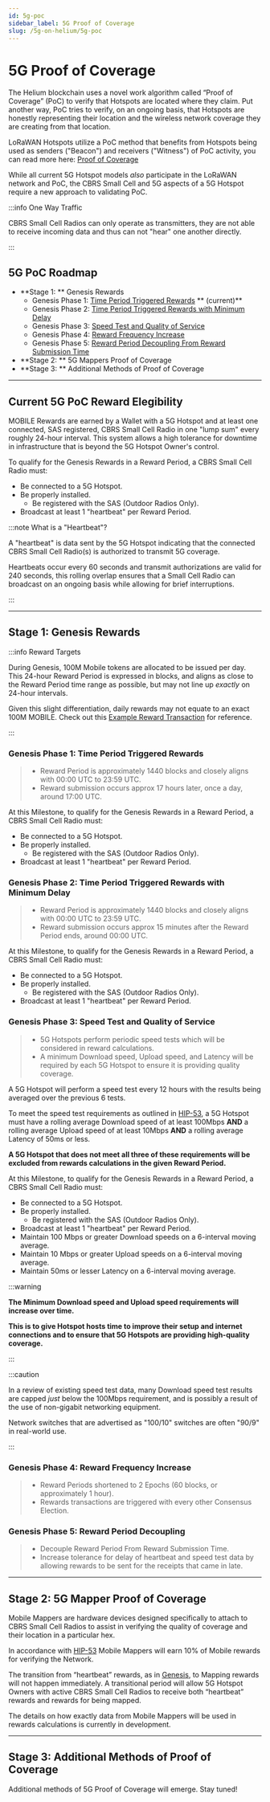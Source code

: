 ```yaml
---
id: 5g-poc
sidebar_label: 5G Proof of Coverage
slug: /5g-on-helium/5g-poc
---
```



# 5G Proof of Coverage

The Helium blockchain uses a novel work algorithm called “Proof of Coverage” (PoC) to verify that
Hotspots are located where they claim. Put another way, PoC tries to verify, on an ongoing basis,
that Hotspots are honestly representing their location and the wireless network coverage they are
creating from that location.

LoRaWAN Hotspots utilize a PoC method that benefits from Hotspots being used as senders ("Beacon")
and receivers ("Witness") of PoC activity, you can read more here:
[Proof of Coverage](/blockchain/proof-of-coverage)

While all current 5G Hotspot models _also_ participate in the LoRaWAN network and PoC, the CBRS
Small Cell and 5G aspects of a 5G Hotspot require a new approach to validating PoC.

:::info One Way Traffic

CBRS Small Cell Radios can only operate as transmitters, they are not able to receive incoming data
and thus can not "hear" one another directly.

:::

## 5G PoC Roadmap

- **Stage 1: ** Genesis Rewards
  - Genesis Phase 1:
    [Time Period Triggered Rewards](/5g-on-helium/5g-poc#genesis-phase-1-time-period-triggered-rewards)
    ** (current)**
  - Genesis Phase 2:
    [Time Period Triggered Rewards with Minimum Delay](/5g-on-helium/5g-poc#genesis-phase-2-time-period-triggered-rewards-with-minimum-delay)
  - Genesis Phase 3:
    [Speed Test and Quality of Service](/5g-on-helium/5g-poc#genesis-phase-3-speed-test-and-quality-of-service)
  - Genesis Phase 4:
    [Reward Frequency Increase](/5g-on-helium/5g-poc#genesis-phase-4-reward-frequency-increase)
  - Genesis Phase 5:
    [Reward Period Decoupling From Reward Submission Time](/5g-on-helium/5g-poc#genesis-phase-5-reward-period-decoupling)
- **Stage 2: ** 5G Mappers Proof of Coverage
- **Stage 3: ** Additional Methods of Proof of Coverage

---

## Current 5G PoC Reward Elegibility

MOBILE Rewards are earned by a Wallet with a 5G Hotspot and at least one connected, SAS registered,
CBRS Small Cell Radio in one "lump sum" every roughly 24-hour interval. This system allows a high
tolerance for downtime in infrastructure that is beyond the 5G Hotspot Owner's control.

To qualify for the Genesis Rewards in a Reward Period, a CBRS Small Cell Radio must:

- Be connected to a 5G Hotspot.
- Be properly installed.
  - Be registered with the SAS (Outdoor Radios Only).
- Broadcast at least 1 "heartbeat" per Reward Period.

:::note What is a "Heartbeat"?

A "heartbeat" is data sent by the 5G Hotspot indicating that the connected CBRS Small Cell Radio(s)
is authorized to transmit 5G coverage.

Heartbeats occur every 60 seconds and transmit authorizations are valid for 240 seconds, this
rolling overlap ensures that a Small Cell Radio can broadcast on an ongoing basis while allowing for
brief interruptions.

:::

---

## Stage 1: Genesis Rewards

:::info Reward Targets

During Genesis, 100M Mobile tokens are allocated to be issued per day. This 24-hour Reward Period is
expressed in blocks, and aligns as close to the Reward Period time range as possible, but may not
line up _exactly_ on 24-hour intervals.

Given this slight differentiation, daily rewards may not equate to an exact 100M MOBILE. Check out
this
[Example Reward Transaction](https://explorer.helium.com/txns/0n4TO_2W14rrsGt-nxBTotiHFCFukkO04QoXIxaOtAY)
for reference.

:::

### Genesis Phase 1: Time Period Triggered Rewards

> - Reward Period is approximately 1440 blocks and closely aligns with 00:00 UTC to 23:59 UTC.
> - Reward submission occurs approx 17 hours later, once a day, around 17:00 UTC.

At this Milestone, to qualify for the Genesis Rewards in a Reward Period, a CBRS Small Cell Radio
must:

- Be connected to a 5G Hotspot.
- Be properly installed.
  - Be registered with the SAS (Outdoor Radios Only).
- Broadcast at least 1 "heartbeat" per Reward Period.

### Genesis Phase 2: Time Period Triggered Rewards with Minimum Delay

> - Reward Period is approximately 1440 blocks and closely aligns with 00:00 UTC to 23:59 UTC.
> - Reward submission occurs approx 15 minutes after the Reward Period ends, around 00:00 UTC.

At this Milestone, to qualify for the Genesis Rewards in a Reward Period, a CBRS Small Cell Radio
must:

- Be connected to a 5G Hotspot.
- Be properly installed.
  - Be registered with the SAS (Outdoor Radios Only).
- Broadcast at least 1 "heartbeat" per Reward Period.

### Genesis Phase 3: Speed Test and Quality of Service

> - 5G Hotspots perform periodic speed tests which will be considered in reward calculations.
> - A minimum Download speed, Upload speed, and Latency will be required by each 5G Hotspot to
>   ensure it is providing quality coverage.

A 5G Hotspot will perform a speed test every 12 hours with the results being averaged over the
previous 6 tests.

To meet the speed test requirements as outlined in
[HIP-53](https://github.com/helium/HIP/blob/main/0053-mobile-dao.md#oracle-operations), a 5G Hotspot
must have a rolling average Download speed of at least 100Mbps **AND** a rolling average Upload
speed of at least 10Mbps **AND** a rolling average Latency of 50ms or less.

**A 5G Hotspot that does not meet all three of these requirements will be excluded from rewards
calculations in the given Reward Period.**

At this Milestone, to qualify for the Genesis Rewards in a Reward Period, a CBRS Small Cell Radio
must:

- Be connected to a 5G Hotspot.
- Be properly installed.
  - Be registered with the SAS (Outdoor Radios Only).
- Broadcast at least 1 "heartbeat" per Reward Period.
- Maintain 100 Mbps or greater Download speeds on a 6-interval moving average.
- Maintain 10 Mbps or greater Upload speeds on a 6-interval moving average.
- Maintain 50ms or lesser Latency on a 6-interval moving average.

:::warning

**The Minimum Download speed and Upload speed requirements will increase over time.**

**This is to give Hotspot hosts time to improve their setup and internet connections and to ensure
that 5G Hotspots are providing high-quality coverage.**

:::

:::caution

In a review of existing speed test data, many Download speed test results are capped _just_ below
the 100Mbps requirement, and is possibly a result of the use of non-gigabit networking equipment.

Network switches that are advertised as "100/10" switches are often "90/9" in real-world use.

:::

### Genesis Phase 4: Reward Frequency Increase

> - Reward Periods shortened to 2 Epochs (60 blocks, or approximately 1 hour).
> - Rewards transactions are triggered with every other Consensus Election.

### Genesis Phase 5: Reward Period Decoupling

> - Decouple Reward Period From Reward Submission Time.
> - Increase tolerance for delay of heartbeat and speed test data by allowing rewards to be sent for
>   the receipts that came in late.

---

## Stage 2: 5G Mapper Proof of Coverage

Mobile Mappers are hardware devices designed specifically to attach to CBRS Small Cell Radios to
assist in verifying the quality of coverage and their location in a particular hex.

In accordance with [HIP-53](https://github.com/helium/HIP/blob/main/0053-mobile-dao.md) Mobile
Mappers will earn 10% of Mobile rewards for verifying the Network.

The transition from “heartbeat” rewards, as in
[Genesis](/5g-on-helium/5g-poc#stage-1-genesis-rewards), to Mapping rewards will not happen
immediately. A transitional period will allow 5G Hotspot Owners with active CBRS Small Cell Radios
to receive both “heartbeat” rewards and rewards for being mapped.

The details on how exactly data from Mobile Mappers will be used in rewards calculations is
currently in development.

---

## Stage 3: Additional Methods of Proof of Coverage

Additional methods of 5G Proof of Coverage will emerge. Stay tuned!
